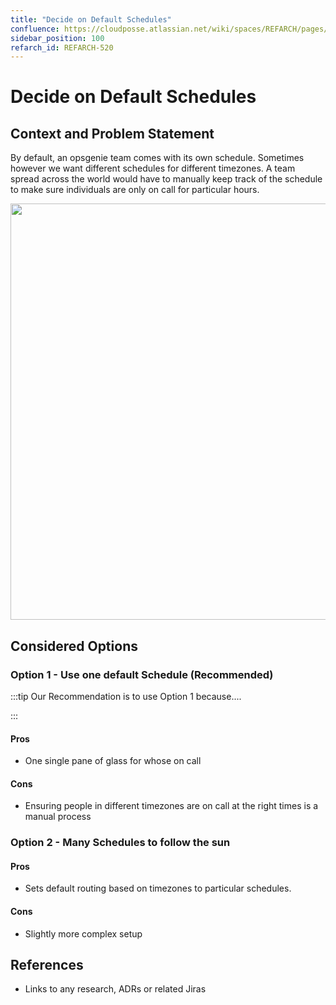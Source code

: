 ```yaml
---
title: "Decide on Default Schedules"
confluence: https://cloudposse.atlassian.net/wiki/spaces/REFARCH/pages/1271824449/REFARCH-520+-+Decide+on+Default+Schedules
sidebar_position: 100
refarch_id: REFARCH-520
---
```


# Decide on Default Schedules

## Context and Problem Statement

By default, an opsgenie team comes with its own schedule. Sometimes however we want different schedules for different timezones. A team spread across the world would have to manually keep track of the schedule to make sure individuals are only on call for particular hours.

<img src="/assets/refarch/image-20220304-204031.png" height="666" width="1209" /><br/>

## Considered Options

### Option 1  - Use one default Schedule (Recommended)

:::tip
Our Recommendation is to use Option 1 because....

:::

#### Pros

- One single pane of glass for whose on call

#### Cons

- Ensuring people in different timezones are on call at the right times is a manual process

### Option 2 - Many Schedules to follow the sun

#### Pros

- Sets default routing based on timezones to particular schedules.

#### Cons

- Slightly more complex setup

## References

- Links to any research, ADRs or related Jiras


